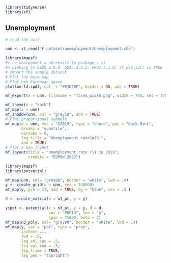 

```r
library(tidyverse)
library(sf)

```


## Unemployment 

```r

# read the data 

unm <- st_read('F-dataset/unemployment/Unemployment.shp')

library(mapsf)
#> Le chargement a nécessité le package : sf
#> Linking to GEOS 3.9.0, GDAL 3.2.2, PROJ 7.1.0; sf_use_s2() is TRUE
# Import the sample dataset
# Plot the base map
# Plot non European space
plot(world.spdf, col  = "#E3DEBF", border = NA, add = TRUE)

mf_export(x = unm, filename = "fixed_width.png", width = 700, res = 100)

mf_theme(x = "dark")
mf_map(x = unm)
mf_shadow(unm, col = "grey10", add = TRUE)
# Plot proportional symbols
mf_map(x = unm, var = "X2019", type = "choro", pal = "Dark Mint", 
       breaks = "quantile", 
       nbreaks = 6, 
       leg_title = "Unemployment rate\n(%)",
       add = TRUE)
# Plot a map layout
mf_layout(title = "Unemployment rate (%) in 2019", 
          credits = "ESPON 2022")


```


```r

library(mapsf)
library(potential)

mf_map(unm, col= "grey80", border = "white", lwd = .4)
y <- create_grid(x = unm, res = 100000)
mf_map(y, pch = 23, add = TRUE, bg = "blue", cex = .5 )

d <- create_matrix(x = n3_pt, y = y)

y$pot <- potential(x = n3_pt, y = y, d = d,
                   var = "POP19", fun = "e",
                   span = 75000, beta = 2)
mf_map(n3_poly, col= "grey80", border = "white", lwd = .4)
mf_map(y, var = "pot", type = "prop", 
       inches= .1, 
       lwd = .5, 
       leg_val_cex = .5, 
       leg_val_rnd = -3,
       leg_frame = TRUE, 
       leg_pos = "topright")

```

